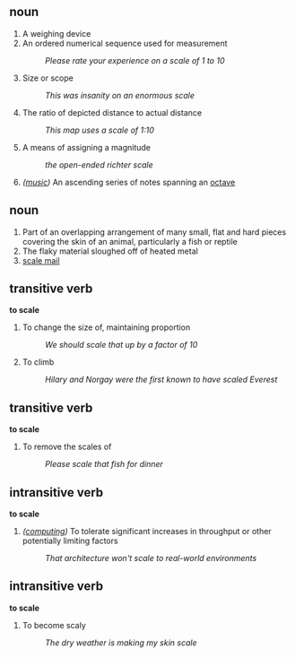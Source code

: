 == noun ==

# A weighing device
# An ordered numerical sequence used for measurement
#: ''Please rate your experience on a scale of 1 to 10''
# Size or scope
#: ''This was insanity on an enormous scale''
# The ratio of depicted distance to actual distance
#: ''This map uses a scale of 1:10''
# A means of assigning a magnitude
#: ''the open-ended richter scale''
#''([[music]])'' An ascending series of notes spanning an [[octave]]

== noun ==
# Part of an overlapping arrangement of many small, flat and hard pieces covering the skin of an animal, particularly a fish or reptile
# The flaky material sloughed off of heated metal
# [[scale mail]] 

== transitive verb ==
'''to scale'''

# To change the size of, maintaining proportion
#: ''We should scale that up by a factor of 10''
# To climb
#: ''Hilary and Norgay were the first known to have scaled Everest''

== transitive verb ==
'''to scale'''

# To remove the scales of
#: ''Please scale that fish for dinner''

== intransitive verb ==
'''to scale'''

#''([[computing]])'' To tolerate significant increases in throughput or other potentially limiting factors
#: ''That architecture won't scale to real-world environments''

== intransitive verb ==
''' to scale'''

# To become scaly
#: ''The dry weather is making my skin scale''